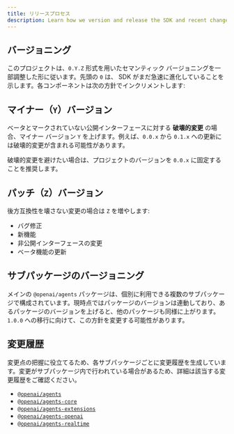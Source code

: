 ```yaml
---
title: リリースプロセス
description: Learn how we version and release the SDK and recent changes.
---
```


## バージョニング

このプロジェクトは、`0.Y.Z` 形式を用いたセマンティック バージョニングを一部調整した形に従います。先頭の `0` は、 SDK がまだ急速に進化していることを示します。各コンポーネントは次の方針でインクリメントします:

## マイナー（`Y`）バージョン

ベータとマークされていない公開インターフェースに対する **破壊的変更** の場合、マイナー バージョン `Y` を上げます。例えば、`0.0.x` から `0.1.x` への更新には破壊的変更が含まれる可能性があります。

破壊的変更を避けたい場合は、プロジェクトのバージョンを `0.0.x` に固定することを推奨します。

## パッチ（`Z`）バージョン

後方互換性を壊さない変更の場合は `Z` を増やします:

- バグ修正
- 新機能
- 非公開インターフェースの変更
- ベータ機能の更新

## サブパッケージのバージョニング

メインの `@openai/agents` パッケージは、個別に利用できる複数のサブパッケージで構成されています。現時点ではパッケージのバージョンは連動しており、あるパッケージのバージョンを上げると、他のパッケージも同様に上がります。`1.0.0` への移行に向けて、この方針を変更する可能性があります。

## 変更履歴

変更点の把握に役立てるため、各サブパッケージごとに変更履歴を生成しています。変更がサブパッケージ内で行われている場合があるため、詳細は該当する変更履歴をご確認ください。

- [`@openai/agents`](https://github.com/openai/openai-agents-js/blob/main/packages/agents/CHANGELOG.md)
- [`@openai/agents-core`](https://github.com/openai/openai-agents-js/blob/main/packages/agents-core/CHANGELOG.md)
- [`@openai/agents-extensions`](https://github.com/openai/openai-agents-js/blob/main/packages/agents-extensions/CHANGELOG.md)
- [`@openai/agents-openai`](https://github.com/openai/openai-agents-js/blob/main/packages/agents-openai/CHANGELOG.md)
- [`@openai/agents-realtime`](https://github.com/openai/openai-agents-js/blob/main/packages/agents-realtime/CHANGELOG.md)
